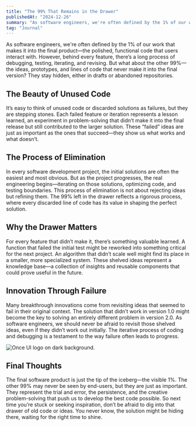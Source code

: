 ```yaml
---
title: "The 99% That Remains in the Drawer"
publishedAt: "2024-12-26"
summary: "As software engineers, we're often defined by the 1% of our work that makes it into the final product."
tag: "Journal"
---
```


As software engineers, we're often defined by the 1% of our work that makes it into the final product—the polished, functional code that users interact with. However, behind every feature, there’s a long process of debugging, testing, iterating, and revising. But what about the other 99%—the ideas, prototypes, and lines of code that never make it into the final version? They stay hidden, either in drafts or abandoned repositories.

## The Beauty of Unused Code

It’s easy to think of unused code or discarded solutions as failures, but they are stepping stones. Each failed feature or iteration represents a lesson learned, an experiment in problem-solving that didn’t make it into the final release but still contributed to the larger solution. These “failed” ideas are just as important as the ones that succeed—they show us what works and what doesn’t.

## The Process of Elimination

In every software development project, the initial solutions are often the easiest and most obvious. But as the project progresses, the real engineering begins—iterating on those solutions, optimizing code, and testing boundaries. This process of elimination is not about rejecting ideas but refining them. The 99% left in the drawer reflects a rigorous process, where every discarded line of code has its value in shaping the perfect solution.

## Why the Drawer Matters

For every feature that didn’t make it, there’s something valuable learned. A function that failed the initial test might be reworked into something critical for the next project. An algorithm that didn’t scale well might find its place in a smaller, more specialized system. These shelved ideas represent a knowledge base—a collection of insights and reusable components that could prove useful in the future.

## Innovation Through Failure

Many breakthrough innovations come from revisiting ideas that seemed to fail in their original context. The solution that didn’t work in version 1.0 might become the key to solving an entirely different problem in version 2.0. As software engineers, we should never be afraid to revisit those shelved ideas, even if they didn’t work out initially. The iterative process of coding and debugging is a testament to the way failure often leads to progress.

![Once UI logo on dark background.](/images/projects/project-01/cover-01.jpg)

## Final Thoughts

The final software product is just the tip of the iceberg—the visible 1%. The other 99% may never be seen by end-users, but they are just as important. They represent the trial and error, the persistence, and the creative problem-solving that push us to develop the best code possible. So next time you’re stuck or seeking inspiration, don’t be afraid to dig into that drawer of old code or ideas. You never know, the solution might be hiding there, waiting for the right time to shine.
